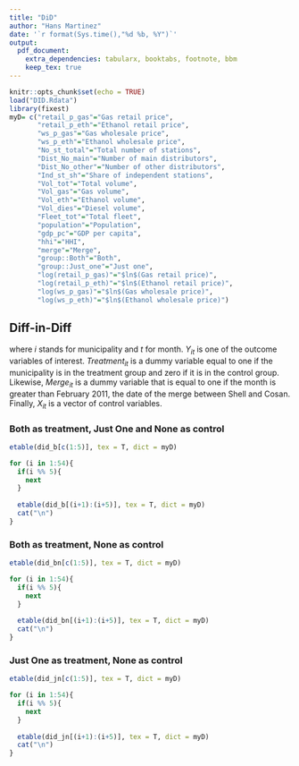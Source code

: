 ```yaml
---
title: "DiD"
author: "Hans Martinez"
date: '`r format(Sys.time(),"%d %b, %Y")`'
output: 
  pdf_document:
    extra_dependencies: tabularx, booktabs, footnote, bbm
    keep_tex: true
---
```


```r
knitr::opts_chunk$set(echo = TRUE)
load("DID.Rdata")
library(fixest)
myD= c("retail_p_gas"="Gas retail price",
       "retail_p_eth"="Ethanol retail price",
       "ws_p_gas"="Gas wholesale price",
       "ws_p_eth"="Ethanol wholesale price",
       "No_st_total"="Total number of stations",
       "Dist_No_main"="Number of main distributors",
       "Dist_No_other"="Number of other distributors",
       "Ind_st_sh"="Share of independent stations",
       "Vol_tot"="Total volume",
       "Vol_gas"="Gas volume",
       "Vol_eth"="Ethanol volume",
       "Vol_dies"="Diesel volume",
       "Fleet_tot"="Total fleet",
       "population"="Population",
       "gdp_pc"="GDP per capita",
       "hhi"="HHI",
       "merge"="Merge",
       "group::Both"="Both",
       "group::Just_one"="Just one",
       "log(retail_p_gas)"="$ln$(Gas retail price)",
       "log(retail_p_eth)"="$ln$(Ethanol retail price)",
       "log(ws_p_gas)"="$ln$(Gas wholesale price)",
       "log(ws_p_eth)"="$ln$(Ethanol wholesale price)")
```

## Diff-in-Diff

\begin{equation}
  Y_{it}=\beta_0 Treatment_{it}*Merge_{it} + \beta_1 Treatment_{it} + \beta_2 Merge_{it} + \beta_3 X_{it} + \varepsilon_{it}
\end{equation}

where $i$ stands for municipality and $t$ for month. $Y_{it}$ is one of the outcome variables of interest. $Treatment_{it}$ is a dummy variable equal to one if the municipality is in the treatment group and zero if it is in the control group. Likewise, $Merge_{it}$ is a dummy variable that is equal to one if the month is greater than February 2011, the date of the merge between Shell and Cosan. Finally, $X_{it}$ is a vector of control variables.

### Both as treatment, Just One and None as control

```r
etable(did_b[c(1:5)], tex = T, dict = myD)

for (i in 1:54){
  if(i %% 5){
    next
  }
  
  etable(did_b[(i+1):(i+5)], tex = T, dict = myD)
  cat("\n")
}
```

### Both as treatment, None as control

```r
etable(did_bn[c(1:5)], tex = T, dict = myD)

for (i in 1:54){
  if(i %% 5){
    next
  }
  
  etable(did_bn[(i+1):(i+5)], tex = T, dict = myD)
  cat("\n")
}
```

### Just One as treatment, None as control

```r
etable(did_jn[c(1:5)], tex = T, dict = myD)

for (i in 1:54){
  if(i %% 5){
    next
  }
  
  etable(did_jn[(i+1):(i+5)], tex = T, dict = myD)
  cat("\n")
}
```
